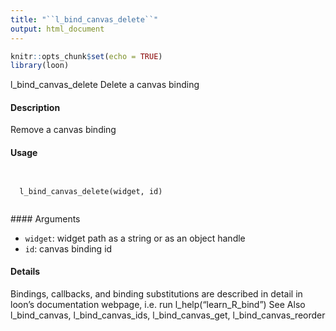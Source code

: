 ```yaml
---
title: "``l_bind_canvas_delete``"
output: html_document
---
```

  
```r
knitr::opts_chunk$set(echo = TRUE)
library(loon)
```



l_bind_canvas_delete Delete a canvas binding

#### Description 

Remove a canvas binding

#### Usage
<pre><code>
  
  l_bind_canvas_delete(widget, id)

</code></pre>
  #### Arguments 
  
  * ``widget``: widget path as a string or as an object handle
* ``id``: canvas binding id

#### Details 

Bindings, callbacks, and binding substitutions are described in detail in loon's documentation webpage,
i.e. run l_help("learn_R_bind")
See Also
l_bind_canvas, l_bind_canvas_ids, l_bind_canvas_get, l_bind_canvas_reorder

